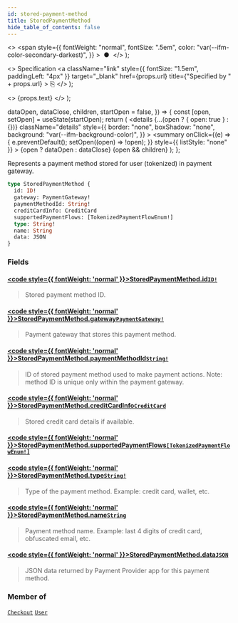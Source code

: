 ```yaml
---
id: stored-payment-method
title: StoredPaymentMethod
hide_table_of_contents: false
---
```


  <>
    <span
      style={{
        fontWeight: "normal",
        fontSize: ".5em",
        color: "var(--ifm-color-secondary-darkest)",
      }}
    >
      &nbsp;●&nbsp;
    </span>
  </>
);

  <>
    Specification
    <a
      className="link"
      style={{ fontSize: "1.5em", paddingLeft: "4px" }}
      target="\_blank"
      href={props.url}
      title={"Specified by " + props.url}
    >
      ⎘
    </a>
  </>
);

  <>
    <span className={props.class}>{props.text}</span>
  </>
);


  dataOpen,
  dataClose,
  children,
  startOpen = false,
}) => {
  const [open, setOpen] = useState(startOpen);
  return (
    <details
      {...(open ? { open: true } : {})}
      className="details"
      style={{
        border: "none",
        boxShadow: "none",
        background: "var(--ifm-background-color)",
      }}
    >
      <summary
        onClick={(e) => {
          e.preventDefault();
          setOpen((open) => !open);
        }}
        style={{ listStyle: "none" }}
      >
        {open ? dataOpen : dataClose}
      </summary>
      {open && children}
    </details>
  );
};

Represents a payment method stored for user (tokenized) in payment gateway.

<Badge text="Added in Saleor 3.15" class="secondary margin-bottom--sm" />

<FeaturePreview />

```graphql
type StoredPaymentMethod {
  id: ID!
  gateway: PaymentGateway!
  paymentMethodId: String!
  creditCardInfo: CreditCard
  supportedPaymentFlows: [TokenizedPaymentFlowEnum!]
  type: String!
  name: String
  data: JSON
}
```

### Fields

#### [<code style={{ fontWeight: 'normal' }}>StoredPaymentMethod.<b>id</b></code>](#)<Bullet />[`ID!`](../../../api-storefront/miscellaneous/scalars/id) <Badge class="badge badge--secondary" text="non-null"/> <Badge class="badge badge--secondary" text="scalar"/>

> Stored payment method ID.

#### [<code style={{ fontWeight: 'normal' }}>StoredPaymentMethod.<b>gateway</b></code>](#)<Bullet />[`PaymentGateway!`](../../../api-storefront/payments/objects/payment-gateway) <Badge class="badge badge--secondary" text="non-null"/> <Badge class="badge badge--secondary" text="object"/>

> Payment gateway that stores this payment method.

#### [<code style={{ fontWeight: 'normal' }}>StoredPaymentMethod.<b>paymentMethodId</b></code>](#)<Bullet />[`String!`](../../../api-storefront/miscellaneous/scalars/string) <Badge class="badge badge--secondary" text="non-null"/> <Badge class="badge badge--secondary" text="scalar"/>

> ID of stored payment method used to make payment actions. Note: method ID is unique only within the payment gateway.

#### [<code style={{ fontWeight: 'normal' }}>StoredPaymentMethod.<b>creditCardInfo</b></code>](#)<Bullet />[`CreditCard`](../../../api-storefront/payments/objects/credit-card) <Badge class="badge badge--secondary" text="object"/>

> Stored credit card details if available.

#### [<code style={{ fontWeight: 'normal' }}>StoredPaymentMethod.<b>supportedPaymentFlows</b></code>](#)<Bullet />[`[TokenizedPaymentFlowEnum!]`](../../../api-storefront/payments/enums/tokenized-payment-flow-enum) <Badge class="badge badge--secondary" text="list"/> <Badge class="badge badge--secondary" text="enum"/>

>

#### [<code style={{ fontWeight: 'normal' }}>StoredPaymentMethod.<b>type</b></code>](#)<Bullet />[`String!`](../../../api-storefront/miscellaneous/scalars/string) <Badge class="badge badge--secondary" text="non-null"/> <Badge class="badge badge--secondary" text="scalar"/>

> Type of the payment method. Example: credit card, wallet, etc.

#### [<code style={{ fontWeight: 'normal' }}>StoredPaymentMethod.<b>name</b></code>](#)<Bullet />[`String`](../../../api-storefront/miscellaneous/scalars/string) <Badge class="badge badge--secondary" text="scalar"/>

> Payment method name. Example: last 4 digits of credit card, obfuscated email, etc.

#### [<code style={{ fontWeight: 'normal' }}>StoredPaymentMethod.<b>data</b></code>](#)<Bullet />[`JSON`](../../../api-storefront/miscellaneous/scalars/json) <Badge class="badge badge--secondary" text="scalar"/>

> JSON data returned by Payment Provider app for this payment method.

### Member of

[`Checkout`](../../../api-storefront/checkout/objects/checkout) <Badge class="badge badge--secondary" text="object"/><Bullet />[`User`](../../../api-storefront/users/objects/user) <Badge class="badge badge--secondary" text="object"/>

